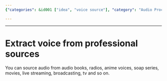 ```yaml
---
{"categories": &id001 ["idea", "voice source"], "category": "Audio Processing", "date": "2023-12-22 23:52:59", "description": "This article explores the process of extracting high-quality voice recordings from professional sources such as audiobooks, radios, and movies. It delves into the techniques used to isolate and separate voices from complex audio files, discussing the tools and methods employed by experts in this field.", "tags": *id001, "title": "Extract voice from professional sources"}

---
```


------

# Extract voice from professional sources

You can source audio from audio books, radios, anime voices, soap series, movies, live streaming, broadcasting, tv and so on.

